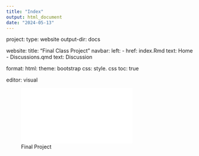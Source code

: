 ```yaml
---
title: "Index"
output: html_document
date: "2024-05-13"
---
```

project:
  type: website
  output-dir: docs
  
website:
title: "Final Class Project"
  navbar:
  left:
    - href: index.Rmd
      text: Home
    - Discussions.qmd
      text: Discussion 
  
      
format:
  html:
    theme: bootstrap
    css: style. css
    toc: true
    
editor: visual

![Final Project](Final-Project.html)

